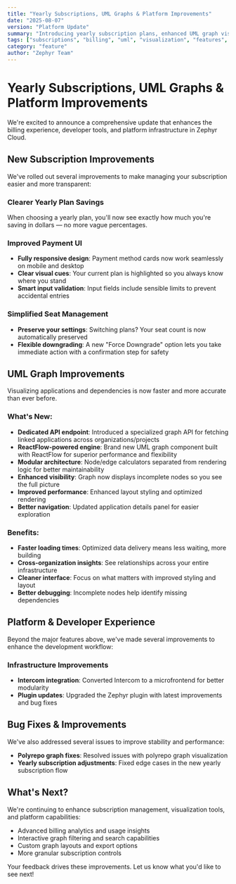 ```yaml
---
title: "Yearly Subscriptions, UML Graphs & Platform Improvements"
date: "2025-08-07"
version: "Platform Update"
summary: "Introducing yearly subscription plans, enhanced UML graph visualization with ReactFlow, and platform infrastructure improvements"
tags: ["subscriptions", "billing", "uml", "visualization", "features", "platform", "dx"]
category: "feature"
author: "Zephyr Team"
---
```


# Yearly Subscriptions, UML Graphs & Platform Improvements

We're excited to announce a comprehensive update that enhances the billing experience, developer tools, and platform infrastructure in Zephyr Cloud.

## New Subscription Improvements

We've rolled out several improvements to make managing your subscription easier and more transparent:

### Clearer Yearly Plan Savings
When choosing a yearly plan, you'll now see exactly how much you're saving in dollars — no more vague percentages.

### Improved Payment UI
- **Fully responsive design**: Payment method cards now work seamlessly on mobile and desktop
- **Clear visual cues**: Your current plan is highlighted so you always know where you stand
- **Smart input validation**: Input fields include sensible limits to prevent accidental entries

### Simplified Seat Management
- **Preserve your settings**: Switching plans? Your seat count is now automatically preserved
- **Flexible downgrading**: A new "Force Downgrade" option lets you take immediate action with a confirmation step for safety

## UML Graph Improvements

Visualizing applications and dependencies is now faster and more accurate than ever before.

### What's New:
- **Dedicated API endpoint**: Introduced a specialized graph API for fetching linked applications across organizations/projects
- **ReactFlow-powered engine**: Brand new UML graph component built with ReactFlow for superior performance and flexibility
- **Modular architecture**: Node/edge calculators separated from rendering logic for better maintainability
- **Enhanced visibility**: Graph now displays incomplete nodes so you see the full picture
- **Improved performance**: Enhanced layout styling and optimized rendering
- **Better navigation**: Updated application details panel for easier exploration

### Benefits:
- **Faster loading times**: Optimized data delivery means less waiting, more building
- **Cross-organization insights**: See relationships across your entire infrastructure
- **Cleaner interface**: Focus on what matters with improved styling and layout
- **Better debugging**: Incomplete nodes help identify missing dependencies

## Platform & Developer Experience

Beyond the major features above, we've made several improvements to enhance the development workflow:

### Infrastructure Improvements
- **Intercom integration**: Converted Intercom to a microfrontend for better modularity
- **Plugin updates**: Upgraded the Zephyr plugin with latest improvements and bug fixes

## Bug Fixes & Improvements

We've also addressed several issues to improve stability and performance:

- **Polyrepo graph fixes**: Resolved issues with polyrepo graph visualization
- **Yearly subscription adjustments**: Fixed edge cases in the new yearly subscription flow

## What's Next?

We're continuing to enhance subscription management, visualization tools, and platform capabilities:
- Advanced billing analytics and usage insights
- Interactive graph filtering and search capabilities
- Custom graph layouts and export options
- More granular subscription controls

Your feedback drives these improvements. Let us know what you'd like to see next!
